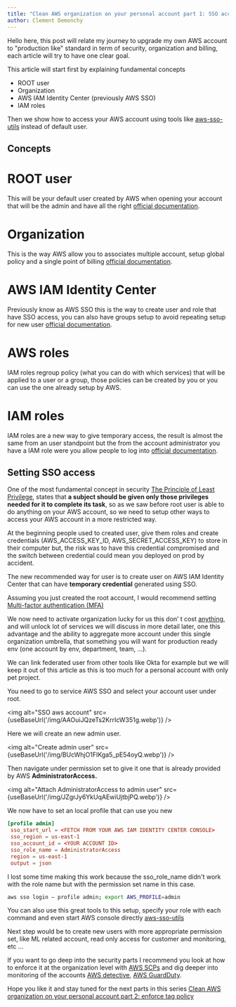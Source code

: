 ```yaml
---
title: "Clean AWS organization on your personal account part 1: SSO access"
author: Clement Demonchy
---
```



Hello here, this post will relate my journey to upgrade my own AWS account to "production like" standard in term of security, organization and billing, each article will try to have one clear goal.
<!--truncate-->

This article will start first by explaining fundamental concepts  
* ROOT user  
* Organization  
* AWS IAM Identity Center (previously AWS SSO)  
* IAM roles

Then we show how to access your AWS account using tools like [aws-sso-utils](https://github.com/benkehoe/aws-sso-util) instead of default user.

Concepts
---------

ROOT user
==================

This will be your default user created by AWS when opening your account that will be the admin and have all the right [official documentation](https://docs.aws.amazon.com/IAM/latest/UserGuide/id_root-user.html).

Organization
==================

This is the way AWS allow you to associates multiple account, setup global policy and a single point of billing [official documentation](https://aws.amazon.com/organizations/).

**AWS IAM Identity Center**
==================

Previously know as AWS SSO this is the way to create user and role that have SSO access, you can also have groups setup to avoid repeating setup for new user [official documentation](https://aws.amazon.com/iam/identity-center/).

AWS roles
==================

IAM roles regroup policy (what you can do with which services) that will be applied to a user or a group, those policies can be created by you or you can use the one already setup by AWS.

IAM roles
==================

IAM roles are a new way to give temporary access, the result is almost the same from an user standpoint but the from the account administrator you have a IAM role were you allow people to log into [official documentation](https://docs.aws.amazon.com/IAM/latest/UserGuide/id_roles.html).

Setting SSO access
---------

One of the most fundamental concept in security [The Principle of Least Privilege](https://en.wikipedia.org/wiki/Principle_of_least_privilege), states that **a subject should be given only those privileges needed for it to complete its task**, so as we saw before root user is able to do anything on your AWS account, so we need to setup other ways to access your AWS account in a more restricted way.

At the beginning people used to created user, give them roles and create credentials (AWS_ACCESS_KEY_ID, AWS_SECRET_ACCESS_KEY) to store in their computer but, the risk was to have this credential compromised and the switch between credential could mean you deployed on prod by accident.

The new recommended way for user is to create user on AWS IAM Identity Center that can have **temporary credential** generated using SSO.

Assuming you just created the root account, I would recommend setting [Multi-factor authentication (MFA)](https://docs.aws.amazon.com/accounts/latest/reference/root-user-mfa.html)

We now need to activate organization lucky for us this don’ t cost [anything](https://aws.amazon.com/organizations/), and will unlock lot of services we will discuss in more detail later, one this advantage and the ability to aggregate more account under this single organization umbrella, that something you will want for production ready env (one account by env, department, team, …).

We can link federated user from other tools like Okta for example but we will keep it out of this article as this is too much for a personal account with only pet project.

You need to go to service AWS SSO and select your account user under root.

<img alt="SSO aws account" src={useBaseUrl('/img/AAOuiJQzeTs2KrrIcW351g.webp')} />

Here we will create an new admin user.

<img alt="Create admin user" src={useBaseUrl('/img/BUcWhjO1FIKga5_pE54oyQ.webp')} />

Then navigate under permission set to give it one that is already provided by AWS **AdministratorAccess.**

<img alt="Attach AdministratorAccess to admin user" src={useBaseUrl('/img/JZgrJy6YkUqAEwiUjtbjPQ.webp')} />

We now have to set an local profile that can use you new

```toml
[profile admin]  
 sso_start_url = <FETCH FROM YOUR AWS IAM IDENTITY CENTER CONSOLE>  
 sso_region = us-east-1  
 sso_account_id = <YOUR ACCOUNT ID>  
 sso_role_name = AdministratorAccess  
 region = us-east-1  
 output = json
```

I lost some time making this work because the sso_role_name didn't work with the role name but with the permission set name in this case.

```bash
aws sso login — profile admin; export AWS_PROFILE=admin
```

You can also use this great tools to this setup, specify your role with each command and even start AWS console directly [aws-sso-utils](https://github.com/benkehoe/aws-sso-util)

Next step would be to create new users with more appropriate permission set, like ML related account, read only access for customer and monitoring, etc …

If you want to go deep into the security parts I recommend you look at how to enforce it at the organization level with [AWS SCPs](https://docs.aws.amazon.com/organizations/latest/userguide/orgs_manage_policies_scps.html) and dig deeper into monitoring of the accounts [AWS detective](https://aws.amazon.com/detective/), [AWS GuardDuty](https://aws.amazon.com/guardduty/).

Hope you like it and stay tuned for the next parts in this series [Clean AWS organization on your personal account part 2: enforce tag policy](https://cdemonchy.com/blog/2023/02/13/clean-aws-organization-part-2-enforce-tag-policy)
